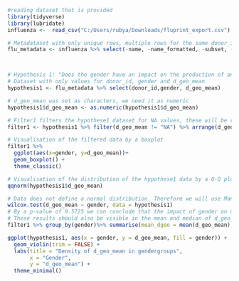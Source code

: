 
```r
#reading dataset that is provided
library(tidyverse)
library(lubridate)
influenza <-  read_csv("C:/Users/rubya/Downloads/fluprint_export.csv")

# Metadataset with only unique rows, multiple rows for the same donor_id are removed + without any cel-related values 
flu_metadata <- influenza %>% select(-name, -name_formatted, -subset, -units, -data, -mesurment_id, -assay) %>% distinct()



# Hypothesis 1: "Does the gender have an impact on the production of antibodies?"
# Dataset with only values for donor_id, gender and d_geo_mean
hypothesis1 <- flu_metadata %>% select(donor_id,gender, d_geo_mean)

# d_geo_mean was set as characters, we need it as numeric
hypothesis1$d_geo_mean <- as.numeric(hypothesis1$d_geo_mean)

# Filter1 filters the hypothese1 dataset for NA values, these will be removed. By the arrange() function the d_geo_mean valuesa are sorted. 
filter1 <- hypothesis1 %>% filter(d_geo_mean != "NA") %>% arrange(d_geo_mean)

# Visualisation of the filtered data by a boxplot 
filter1 %>%
  ggplot(aes(x=gender, y=d_geo_mean))+
  geom_boxplot() +
  theme_classic()

# Visualisation of the distribution of the hypothese1 data by a Q-Q plot.
qqnorm(hypothesis1$d_geo_mean)

# Data does not define a normal distribution. Therefore we will use Mann-Whitney U-test (Wilcoxon rank-sum test)
wilcox.test(d_geo_mean ~ gender, data = hypothesis1)
# By a p-value of 0.5725 we can conclude that the impact of gender on d_geo_mean is not significant(p<0.05).
# These results should also be visible in the mean and median of d_geo_mean in the two genders. 
filter1 %>% group_by(gender)%>% summarise(mean_dgeo = mean(d_geo_mean), median_dgeo = median(d_geo_mean))

ggplot(hypothesis1, aes(x = gender, y = d_geo_mean, fill = gender)) +
  geom_violin(trim = FALSE) +
  labs(title = "Density of d_geo_mean in gendergroups",
       x = "Gender",
       y = "d_geo_mean") +
  theme_minimal()
```

